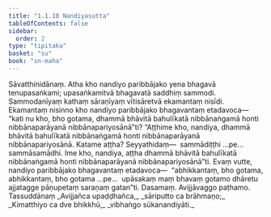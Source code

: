 ```yaml
---
title: "1.1.10 Nandiyasutta"
tableOfContents: false
sidebar:
  order: 2
type: "tipitaka"
basket: "su"
book: "sn-maha"
---
```



<DynamicBreadcrumb />

<Division number="10" book="sn-maha" bookNo="14" page="10">

<Paragraph number="55" book="sn-maha">
Sāvatthinidānaṃ. Atha kho nandiyo paribbājako yena bhagavā tenupasaṅkami; upasaṅkamitvā bhagavatā saddhiṃ sammodi. Sammodanīyaṃ kathaṃ sāraṇīyaṃ vītisāretvā ekamantaṃ nisīdi. Ekamantaṃ nisinno kho nandiyo paribbājako bhagavantaṃ etadavoca—  “kati nu kho, bho gotama, dhammā bhāvitā bahulīkatā nibbānaṅgamā honti nibbānaparāyanā nibbānapariyosānā”ti?
</Paragraph>

<Paragraph number="56" book="sn-maha">
“Aṭṭhime kho, nandiya, dhammā bhāvitā bahulīkatā nibbānaṅgamā honti nibbānaparāyanā nibbānapariyosānā. Katame aṭṭha? Seyyathidaṃ—  sammādiṭṭhi …pe…  sammāsamādhi. Ime kho, nandiya, aṭṭha dhammā bhāvitā bahulīkatā nibbānaṅgamā honti nibbānaparāyanā nibbānapariyosānā”ti. Evaṃ vutte, nandiyo paribbājako bhagavantaṃ etadavoca—  “abhikkantaṃ, bho gotama, abhikkantaṃ, bho gotama …pe…  upāsakaṃ maṃ bhavaṃ gotamo dhāretu ajjatagge pāṇupetaṃ saraṇaṃ gatan”ti.

</Paragraph>
</Division>

<Paragraph number="57" type="center" book="sn-maha">
Dasamaṃ.



</Paragraph>

<Paragraph number="58" type="center" book="sn-maha">
Avijjāvaggo paṭhamo.



</Paragraph>

<Paragraph number="59" type="center" book="sn-maha">
Tassuddānaṃ


</Paragraph>

<Paragraph number="60" type="verses" book="sn-maha">
_Avijjañca upaḍḍhañca,_  
_sāriputto ca brāhmaṇo;_  
_Kimatthiyo ca dve bhikkhū,_  
_vibhaṅgo sūkanandiyāti._
</Paragraph>
